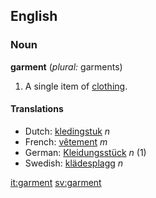 ==English==
===Noun===
'''garment''' (''plural:'' garments)

#A single item of [[clothing]].

====Translations====
*Dutch: [[kledingstuk]] ''n''
*French: [[vêtement]] ''m''
*German: [[Kleidungsstück]] ''n'' (1)
*Swedish: [[klädesplagg]] ''n''

[[it:garment]]
[[sv:garment]]